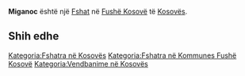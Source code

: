 {{Fshat në Kosovës
 | Emri                = Miganoc
| sqi_N_name = Miganoc
| sqi_N_FULL_NAME_RO = Miganoc
| sqi_N_FULL_NAME_ND_RO = Miganoc
| sqi_N_SORT_NAME_RG = MIGANOC
| sqi_N_FULL_NAME_RG = Miganoc
| sqi_N_FULL_NAME_ND_RG = Miganoc
| sqi_V_name = Miganovc
| sqi_V_FULL_NAME_RO = Miganovc Miganofci
| sqi_V_FULL_NAME_ND_RO = Miganovc Miganofci
| sqi_V_SORT_NAME_RG = MIGANOVC MIGANOFCI
| sqi_V_FULL_NAME_RG = Miganovc Miganofci
| sqi_V_FULL_NAME_ND_RG = Miganovc Miganofci
| srp_N_name = Miganovce
| srp_N_FULL_NAME_RO = Miganovce
| srp_N_FULL_NAME_ND_RO = Miganovce
| srp_N_SORT_NAME_RG = MIGANOVCE
| srp_N_FULL_NAME_RG = Miganovce
| srp_N_FULL_NAME_ND_RG = Miganovce
| srp_NS_name = Мигановце
| srp_NS_FULL_NAME_RO = Мигановце
| srp_NS_FULL_NAME_ND_RO = Мигановце
| srp_NS_SORT_NAME_RG = МИГАНОВЦЕ
| srp_NS_FULL_NAME_RG = Мигановце
| srp_NS_FULL_NAME_ND_RG = Мигановце
| std_V_name = Miganoci
| std_V_FULL_NAME_RO = Miganoci
| std_V_FULL_NAME_ND_RO = Miganoci
| std_V_SORT_NAME_RG = MIGANOCI
| std_V_FULL_NAME_RG = Miganoci
| std_V_FULL_NAME_ND_RG = Miganoci

 | Emri (Rasa dhanore) = 
 | Figura              = 
 | Shteti              = Kosovo
 | Komuna              = Fushë Kosovë
 | Kodi postar         = 
 | Sipërfaqja          = 

 | Popullsia           = 

 | Regj. i popullsisë  = 
 | Dend. e popullsisë  = 
 | Faqja zyrtare       = 
 <!--- Koordinatat ----> 
 | Gjerësia            = 42.5875
 | Gjatësia            = 21.532222
 | Lartësia            = 
}}
'''Miganoc''' është një [[Fshat]] në [[Fushë Kosovë]] të [[Kosovës]].

<!-- == Gjeografia == -->
<!-- == Historia == -->
<!-- == Demografia == -->
== Shih edhe ==
{{Komuna Fushë Kosovë}}
{{Kosovo-Administrata-Cung}}

[[Kategoria:Fshatra në Kosovës]]
[[Kategoria:Fshatra në Kommunes Fushë Kosovë]]
[[Kategoria:Vendbanime në Kosovës]]